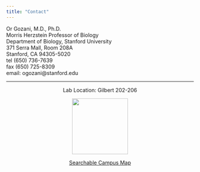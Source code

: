 ```yaml
---
title: "Contact"
---
```


Or Gozani, M.D., Ph.D. <br />
Morris Herzstein Professor of Biology <br />
Department of Biology, Stanford University <br />
371 Serra Mall, Room 208A <br />
Stanford, CA 94305-5020 <br /> 
tel (650) 736-7639 <br />
fax (650) 725-8309 <br />
email: ogozani@stanford.edu <br />

---
<center>
Lab Location: Gilbert 202-206


![](figures/gilbert_map.jpeg){width=150px}

[Searchable Campus Map](https://campus-map.stanford.edu)

</center>
